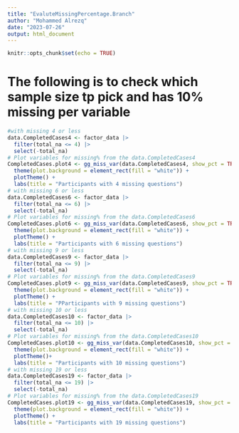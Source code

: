 ```yaml
---
title: "EvaluteMissingPercentage.Branch"
author: "Mohammed Alrezq"
date: "2023-07-26"
output: html_document
---
```


```r
knitr::opts_chunk$set(echo = TRUE)
```

# The following is to check which sample size tp pick and has 10% missing per variable 
```r
#with missing 4 or less 
data.CompletedCases4 <- factor_data |> 
  filter(total_na <= 4) |> 
  select(-total_na)
# Plot variables for missing% from the data.CompletedCases4
CompletedCases.plot4 <- gg_miss_var(data.CompletedCases4, show_pct = TRUE) +
  theme(plot.background = element_rect(fill = "white")) +
  plotTheme() + 
  labs(title = "Participants with 4 missing questions")
# with missing 6 or less 
data.CompletedCases6 <- factor_data |> 
  filter(total_na <= 6) |> 
  select(-total_na)
# Plot variables for missing% from the data.CompletedCases6
CompletedCases.plot6 <- gg_miss_var(data.CompletedCases6, show_pct = TRUE) +
  theme(plot.background = element_rect(fill = "white")) +
  plotTheme() + 
  labs(title = "Participants with 6 missing questions")
# with missing 9 or less 
data.CompletedCases9 <- factor_data |> 
  filter(total_na <= 9) |> 
  select(-total_na)
# Plot variables for missing% from the data.CompletedCases9
CompletedCases.plot9 <- gg_miss_var(data.CompletedCases9, show_pct = TRUE) +
  theme(plot.background = element_rect(fill = "white")) +
  plotTheme() + 
  labs(title = "PParticipants with 9 missing questions")
# with missing 10 or less 
data.CompletedCases10 <- factor_data |> 
  filter(total_na <= 10) |> 
  select(-total_na)
# Plot variables for missing% from the data.CompletedCases10
CompletedCases.plot10 <- gg_miss_var(data.CompletedCases10, show_pct = TRUE) +
  theme(plot.background = element_rect(fill = "white")) +
  plotTheme()+
  labs(title = "Participants with 10 missing questions")
# with missing 19 or less 
data.CompletedCases19 <- factor_data |> 
  filter(total_na <= 19) |> 
  select(-total_na)
# Plot variables for missing% from the data.CompletedCases19
CompletedCases.plot19 <- gg_miss_var(data.CompletedCases19, show_pct = TRUE) +
  theme(plot.background = element_rect(fill = "white")) +
  plotTheme() +
  labs(title = "Participants with 19 missing questions") 
```
